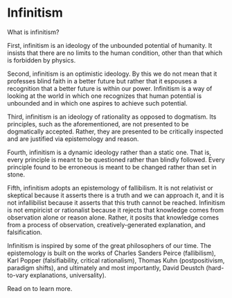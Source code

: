 
# Infinitism

What is infinitism?

First, infinitism is an ideology of the unbounded potential of humanity. It insists that there are no limits to the human condition, other than that which is forbidden by physics.

Second, infinitism is an optimistic ideology. By this we do not mean that it professes blind faith in a better future but rather that it espouses a recognition that a better future is within our power. Infinitism is a way of looking at the world in which one recognizes that human potential is unbounded and in which one aspires to achieve such potential.

Third, infinitism is an ideology of rationality as opposed to dogmatism. Its principles, such as the aforementioned, are not presented to be dogmatically accepted. Rather, they are presented to be critically inspected and are justified via epistemology and reason.

Fourth, infinitism is a dynamic ideology rather than a static one. That is, every principle is meant to be questioned rather than blindly followed. Every principle found to be erroneous is meant to be changed rather than set in stone.

Fifth, infinitism adopts an epistemology of fallibilism. It is not relativist or skeptical because it asserts there is a truth and we can approach it, and it is not infallibilist because it asserts that this truth cannot be reached. Infinitism is not empiricist or rationalist because it rejects that knowledge comes from observation alone or reason alone. Rather, it posits that knowledge comes from a process of observation, creatively-generated explanation, and falsification.

Infinitism is inspired by some of the great philosophers of our time. The epistemology is built on the works of Charles Sanders Peirce (fallibilism), Karl Popper (falsifiability, critical rationalism), Thomas Kuhn (postpositivism, paradigm shifts), and ultimately and most importantly, David Deustch (hard-to-vary explanations, universality).

Read on to learn more.
